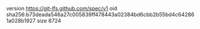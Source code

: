 version https://git-lfs.github.com/spec/v1
oid sha256:b73deada546a27c005839ff478443a02384bd6cbb2b55bd4c642861a028b1927
size 8724
